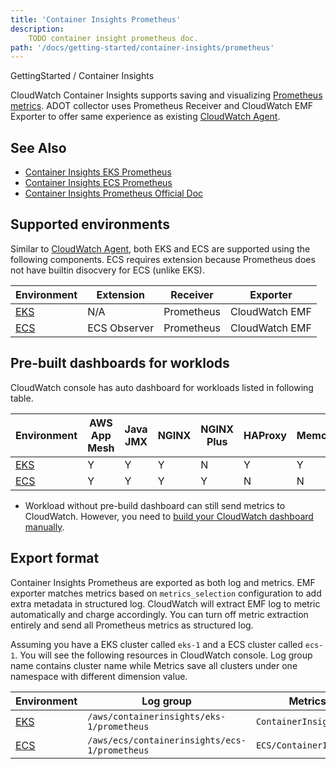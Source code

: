 ```yaml
---
title: 'Container Insights Prometheus'
description:
    TODO container insight prometheus doc.
path: '/docs/getting-started/container-insights/prometheus'
---
```



<!-- Poor man's breadcrumb -->

<p>
    GettingStarted / <Link to="/docs/getting-started/container-insights">Container Insights</Link>
</p>

<SectionSeparator/>

CloudWatch Container Insights supports saving and visualizing [Prometheus metrics](https://docs.aws.amazon.com/AmazonCloudWatch/latest/monitoring/ContainerInsights-Prometheus.html).
ADOT collector uses Prometheus Receiver and CloudWatch EMF Exporter to offer same experience as existing [CloudWatch Agent](https://github.com/aws/amazon-cloudwatch-agent).

## See Also

- [Container Insights EKS Prometheus](eks-prometheus)
- [Container Insights ECS Prometheus](ecs-prometheus)
- [Container Insights Prometheus Official Doc](https://docs.aws.amazon.com/AmazonCloudWatch/latest/monitoring/ContainerInsights-Prometheus.html)

## Supported environments

Similar to [CloudWatch Agent](https://docs.aws.amazon.com/AmazonCloudWatch/latest/monitoring/ContainerInsights-Prometheus.html),
both EKS and ECS are supported using the following components.
ECS requires extension because Prometheus does not have builtin disocvery for ECS (unlike EKS).

| Environment           | Extension    | Receiver   | Exporter       |
|-----------------------|--------------|------------|----------------|
| [EKS](eks-prometheus) | N/A          | Prometheus | CloudWatch EMF |
| [ECS](ecs-prometheus) | ECS Observer | Prometheus | CloudWatch EMF |

## Pre-built dashboards for worklods

CloudWatch console has auto dashboard for workloads listed in following table.

| Environment           | AWS App Mesh | Java JMX | NGINX | NGINX Plus | HAProxy | Memcached |
|-----------------------|--------------|----------|-------|------------|---------|-----------|
| [EKS](eks-prometheus) | Y            | Y        | Y     | N          | Y       | Y         |
| [ECS](ecs-prometheus) | Y            | Y        | Y     | Y          | N       | N         |

- Workload without pre-build dashboard can still send metrics to CloudWatch. However, you need to [build your CloudWatch dashboard manually](https://docs.aws.amazon.com/AmazonCloudWatch/latest/monitoring/create_dashboard.html).
<!-- - items in table link to workload setup instruction. -->

## Export format

Container Insights Prometheus are exported as both log and metrics.
EMF exporter matches metrics based on `metrics_selection` configuration to add extra metadata in structured log.
CloudWatch will extract EMF log to metric automatically and charge accordingly.
You can turn off metric extraction entirely and send all Prometheus metrics as structured log.

Assuming you have a EKS cluster called `eks-1` and a ECS cluster called `ecs-1`.
You will see the following resources in CloudWatch console.
Log group name contains cluster name while Metrics save all clusters under one namespace with different dimension value.

| Environment           | Log group                                     | Metrics Namespace                  |
|-----------------------|-----------------------------------------------|------------------------------------|
| [EKS](eks-prometheus) | `/aws/containerinsights/eks-1/prometheus`     | `ContainerInsights/Prometheus`     |
| [ECS](ecs-prometheus) | `/aws/ecs/containerinsights/ecs-1/prometheus` | `ECS/ContainerInsights/Prometheus` |

